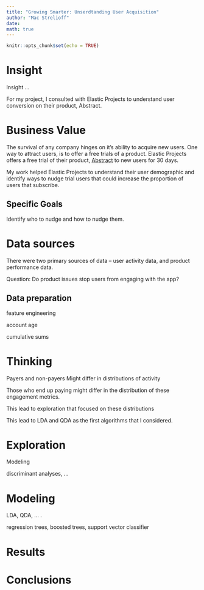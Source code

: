```yaml
---
title: "Growing Smarter: Unserdtanding User Acquisition"
author: "Mac Strelioff"
date: 
math: true
---
```


```r
knitr::opts_chunk$set(echo = TRUE)
```

# Insight 

Insight ... 

For my project, I consulted with Elastic Projects to understand user conversion on their product, Abstract. 

# Business Value

The survival of any company hinges on it's ability to acquire new users. One way to attract users, is to offer a free trials of a product. Elastic Projects offers a free trial of their product, [Abstract](https://www.abstract.com/) to new users for 30 days. 

My work helped Elastic Projects to understand their user demographic and identify ways to nudge trial users that could increase the proportion of users that subscribe. 

## Specific Goals

Identify who to nudge and how to nudge them. 

# Data sources 
<!---(exclude clearbit)--->

There were two primary sources of data -- user activity data, and product performance data. 

Question: Do product issues stop users from engaging with the app?

## Data preparation

feature engineering

account age

cumulative sums

# Thinking

Payers and non-payers Might differ in distributions of activity

Those who end up paying might differ in the distribution of these engagement metrics.

This lead to exploration that focused on these distributions

This lead to LDA and QDA as the first algorithms that I considered.

# Exploration

Modeling 

discriminant analyses, ... 

# Modeling

LDA, QDA, ... .

regression trees, boosted trees, support vector classifier

# Results



# Conclusions






